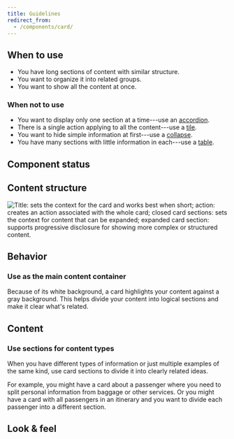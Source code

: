 ```yaml
---
title: Guidelines
redirect_from:
  - /components/card/
---
```



<ReactExample exampleId="Card-default" />

## When to use

- You have long sections of content with similar structure.
- You want to organize it into related groups.
- You want to show all the content at once.

### When not to use

- You want to display only one section at a time---use an [accordion](/components/structure/accordion/).
- There is a single action applying to all the content---use a [tile](/components/structure/tile/).
- You want to hide simple information at first---use a [collapse](/components/interaction/collapse/).
- You have many sections with little information in each---use a [table](/components/structure/table/).

## Component status

<ComponentStatus component="Card" />

## Content structure

![Title: sets the context for the card and works best when short; action: creates an action associated with the whole card; closed card sections: sets the context for content that can be expanded; expanded card section: supports progressive disclosure for showing more complex or structured content.](fileId:4QJZqvBvRrLu6t9mwObCkA;nodeId:0%3A148)

## Behavior

### Use as the main content container

Because of its white background, a card highlights your content against a gray background.
This helps divide your content into logical sections and make it clear what's related.

## Content

<DescriptionsExtraSnippet />

### Use sections for content types

When you have different types of information or just multiple examples of the same kind,
use card sections to divide it into clearly related ideas.

For example, you might have a card about a passenger
where you need to split personal information from baggage or other services.
Or you might have a card with all passengers in an itinerary
and you want to divide each passenger into a different section.

<ReactExample exampleId="Card-expand_uncontrolled" minHeight={400} />

## Look & feel

<VisualHierarchySnippet component="card" />
